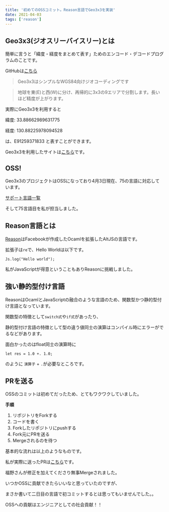 ```yaml
---
title: '初めてのOSSコミット。Reason言語でGeo3x3を実装'
date: 2021-04-03
tags: ['reason']
---
```


## Geo3x3(ジオスリーバイスリー)とは

簡単に言うと「緯度・経度をまとめて表す」ためのエンコード・デコードプログラムのことです。

GitHubは[こちら](https://github.com/taisukef/Geo3x3)

> Geo3x3はシンプルなWGS84向けジオコーディングです

> 地球を東(E)と西(W)に分け、再帰的に3x3の9エリアで分割します。長いほど精度が上がります。

実際にGeo3x3を利用すると

緯度: 33.88662989631775

経度: 130.88225978094528

は、E91259371833 と表すことができます。

Geo3x3を利用したサイトは[こちら](https://code4sabae.github.io/geo3x3-map/)です。

## OSS!

Geo3x3のプロジェクトはOSSになっており4月3日現在、75の言語に対応しています。

[サポート言語一覧](https://taisukef.github.io/Geo3x3/langlist.html)

そして75言語目を私が担当しました。

## Reason言語とは

[Reason](https://reasonml.github.io)はFacebookが作成したOcamlを拡張したAltJSの言語です。

拡張子は`re`で、Hello Worldは以下です。

```re
Js.log("Hello world");
```

私がJavaScriptが得意ということもありReasonに挑戦しました。

## 強い静的型付け言語

ReasonはOcamlとJavaScriptの融合のような言語のため、関数型かつ静的型付け言語となっています。

関数型の特徴として`switch式`や`if式`があったり、

静的型付け言語の特徴として型の違う値同士の演算はコンパイル時にエラーがでるなどがあります。

面白かったのはfloat同士の演算時に

```re
let res = 1.0 +. 1.0;
```

のように `演算子` + `.`が必要なところです。

## PRを送る

OSSのコミットは初めてだったため、とてもワクワクしていました。

**手順**

1. リポジトリをForkする
2. コードを書く
3. Forkしたリポジトリにpushする
4. Fork元にPRを送る
5. Mergeされるのを待つ

基本的な流れは以上のようなものです。

私が実際に送ったPRは[こちら](https://github.com/taisukef/Geo3x3/pull/38)です。

福野さんが修正を加えてくださり無事Mergeされました。

いつかOSSに貢献できたらいいなと思っていたのですが、

まさか書いて二日目の言語で初コミットするとは思ってもいませんでした。。

OSSへの貢献はエンジニアとしての社会貢献！！
